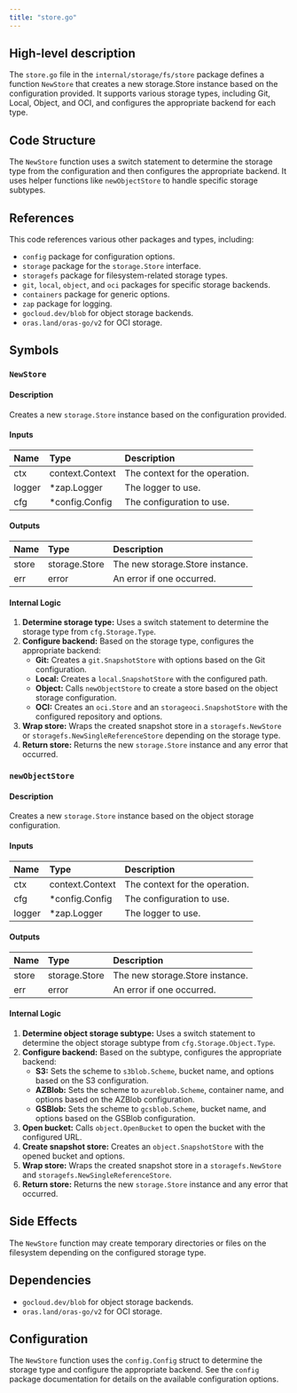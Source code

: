 ```yaml
---
title: "store.go"
---
```


## High-level description
The `store.go` file in the `internal/storage/fs/store` package defines a function `NewStore` that creates a new storage.Store instance based on the configuration provided. It supports various storage types, including Git, Local, Object, and OCI, and configures the appropriate backend for each type.

## Code Structure
The `NewStore` function uses a switch statement to determine the storage type from the configuration and then configures the appropriate backend. It uses helper functions like `newObjectStore` to handle specific storage subtypes.

## References
This code references various other packages and types, including:
- `config` package for configuration options.
- `storage` package for the `storage.Store` interface.
- `storagefs` package for filesystem-related storage types.
- `git`, `local`, `object`, and `oci` packages for specific storage backends.
- `containers` package for generic options.
- `zap` package for logging.
- `gocloud.dev/blob` for object storage backends.
- `oras.land/oras-go/v2` for OCI storage.

## Symbols

### `NewStore`
#### Description
Creates a new `storage.Store` instance based on the configuration provided.

#### Inputs
| Name | Type | Description |
|:-----|:-----|:------------|
| ctx | context.Context | The context for the operation. |
| logger | *zap.Logger | The logger to use. |
| cfg | *config.Config | The configuration to use. |

#### Outputs
| Name | Type | Description |
|:-----|:-----|:------------|
| store | storage.Store | The new storage.Store instance. |
| err | error | An error if one occurred. |

#### Internal Logic
1. **Determine storage type:** Uses a switch statement to determine the storage type from `cfg.Storage.Type`.
2. **Configure backend:** Based on the storage type, configures the appropriate backend:
    - **Git:** Creates a `git.SnapshotStore` with options based on the Git configuration.
    - **Local:** Creates a `local.SnapshotStore` with the configured path.
    - **Object:** Calls `newObjectStore` to create a store based on the object storage configuration.
    - **OCI:** Creates an `oci.Store` and an `storageoci.SnapshotStore` with the configured repository and options.
3. **Wrap store:** Wraps the created snapshot store in a `storagefs.NewStore` or `storagefs.NewSingleReferenceStore` depending on the storage type.
4. **Return store:** Returns the new `storage.Store` instance and any error that occurred.

### `newObjectStore`
#### Description
Creates a new `storage.Store` instance based on the object storage configuration.

#### Inputs
| Name | Type | Description |
|:-----|:-----|:------------|
| ctx | context.Context | The context for the operation. |
| cfg | *config.Config | The configuration to use. |
| logger | *zap.Logger | The logger to use. |

#### Outputs
| Name | Type | Description |
|:-----|:-----|:------------|
| store | storage.Store | The new storage.Store instance. |
| err | error | An error if one occurred. |

#### Internal Logic
1. **Determine object storage subtype:** Uses a switch statement to determine the object storage subtype from `cfg.Storage.Object.Type`.
2. **Configure backend:** Based on the subtype, configures the appropriate backend:
    - **S3:** Sets the scheme to `s3blob.Scheme`, bucket name, and options based on the S3 configuration.
    - **AZBlob:** Sets the scheme to `azureblob.Scheme`, container name, and options based on the AZBlob configuration.
    - **GSBlob:** Sets the scheme to `gcsblob.Scheme`, bucket name, and options based on the GSBlob configuration.
3. **Open bucket:** Calls `object.OpenBucket` to open the bucket with the configured URL.
4. **Create snapshot store:** Creates an `object.SnapshotStore` with the opened bucket and options.
5. **Wrap store:** Wraps the created snapshot store in a `storagefs.NewStore` and `storagefs.NewSingleReferenceStore`.
6. **Return store:** Returns the new `storage.Store` instance and any error that occurred.

## Side Effects
The `NewStore` function may create temporary directories or files on the filesystem depending on the configured storage type.

## Dependencies
- `gocloud.dev/blob` for object storage backends.
- `oras.land/oras-go/v2` for OCI storage.

## Configuration
The `NewStore` function uses the `config.Config` struct to determine the storage type and configure the appropriate backend. See the `config` package documentation for details on the available configuration options.
